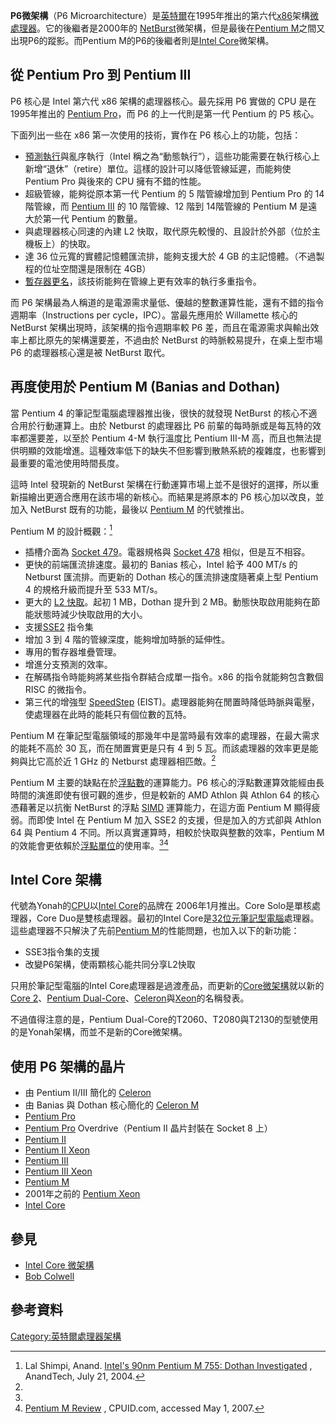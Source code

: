 {{noteTA
|G1=IT;
}}
'''P6微架構'''（P6 Microarchitecture）是[[英特爾|英特爾]]在1995年推出的第六代[[x86|x86]]架構[[微處理器|微處理器]]。它的後繼者是2000年的 [[NetBurst|NetBurst]]微架構，但是最後在[[Pentium_M|Pentium M]]之間又出現P6的蹤影。而Pentium M的P6的後繼者則是[[Intel_Core微處理器架構|Intel Core]]微架構。

== 從 Pentium Pro 到 Pentium III ==
P6 核心是 Intel 第六代 x86 架構的處理器核心。最先採用 P6 實做的 CPU 是在 1995年推出的 [[Pentium_Pro|Pentium Pro]]，而 P6 的上一代則是第一代 Pentium 的 P5 核心。

下面列出一些在 x86 第一次使用的技術，實作在 P6 核心上的功能，包括：

*[[預測執行|預測執行]]與亂序執行（Intel 稱之為“動態執行”），這些功能需要在執行核心上新增“退休”（retire）單位。這樣的設計可以降低管線延遲，而能夠使 Pentium Pro 與後來的 CPU 擁有不錯的性能。
*超級管線，能夠從原本第一代 Pentium 的 5 階管線增加到 Pentium Pro 的 14 階管線，而 [[Pentium_III|Pentium III]] 的 10 階管線、12 階到 14階管線的 Pentium M 是遠大於第一代 Pentium 的數量。
*與處理器核心同速的內建 L2 快取，取代原先較慢的、且設計於外部（位於主機板上）的快取。
*達 36 位元寬的實體記憶體匯流排，能夠支援大於 4 GB 的主記憶體。（不過製程的位址空間還是限制在 4GB）
*[[寄存器重命名|暫存器更名]]，該技術能夠在管線上更有效率的執行多重指令。

而 P6 架構最為人稱道的是電源需求量低、優越的整數運算性能，還有不錯的指令週期率（Instructions per cycle，IPC）。當最先應用於 Willamette 核心的 NetBurst 架構出現時，該架構的指令週期率較 P6 差，而且在電源需求與輸出效率上都比原先的架構還要差，不過由於 NetBurst 的時脈較易提升，在桌上型市場 P6 的處理器核心還是被 NetBurst 取代。

== 再度使用於 Pentium M (Banias and Dothan) ==
當 Pentium 4 的筆記型電腦處理器推出後，很快的就發現 NetBurst 的核心不適合用於行動運算上。由於 Netburst 的處理器比 P6 前輩的每時脈或是每瓦特的效率都還要差，以至於 Pentium 4-M 執行溫度比 Pentium III-M 高，而且也無法提供明顯的效能增進。這種效率低下的缺失不但影響到散熱系統的複雜度，也影響到最重要的電池使用時間長度。

這時 Intel 發現新的 NetBurst 架構在行動運算市場上並不是很好的選擇，所以重新描繪出更適合應用在該市場的新核心。而結果是將原本的 P6 核心加以改良，並加入 NetBurst 既有的功能，最後以 [[Pentium_M|Pentium M]] 的代號推出。

Pentium M 的設計概觀：<ref name=DothanAnand>Lal Shimpi, Anand. [http://www.anandtech.com/cpuchipsets/showdoc.aspx?i=2129&p=12 Intel's 90nm Pentium M 755: Dothan Investigated] {{Wayback|url=http://www.anandtech.com/cpuchipsets/showdoc.aspx?i=2129&p=12 |date=20071206080824 }}, AnandTech, July 21, 2004.</ref>
*插槽介面為 [[Socket_479|Socket 479]]。電器規格與 [[Socket_478|Socket 478]] 相似，但是互不相容。
*更快的前端匯流排速度。最初的 Banias 核心，Intel 給予 400 MT/s 的 Netburst 匯流排。而更新的 Dothan 核心的匯流排速度隨著桌上型 Pentium 4 的規格升級而提升至 533 MT/s。
*更大的 [[快取|L2 快取]]。起初 1 MB，Dothan 提升到 2 MB。動態快取啟用能夠在節能狀態時減少快取啟用的大小。
*支援[[SSE2|SSE2]] 指令集
*增加 3 到 4 階的管線深度，能夠增加時脈的延伸性。
*專用的暫存器堆疊管理。
*增進分支預測的效率。
*在解碼指令時能夠將某些指令群結合成單一指令。x86 的指令就能夠包含數個 RISC 的微指令。
*第三代的增強型 [[SpeedStep|SpeedStep]] (EIST)。處理器能夠在閒置時降低時脈與電壓，使處理器在此時的能耗只有個位數的瓦特。

Pentium M 在筆記型電腦領域的那幾年中是當時最有效率的處理器，在最大需求的能耗不高於 30 瓦，而在閒置實更是只有 4 到 5 瓦。而該處理器的效率更是能夠與比它高於近 1 GHz 的 Netburst 處理器相匹敵。<ref name=DothanAnand />

Pentium M 主要的缺點在於[[浮點數|浮點數]]的運算能力。P6 核心的浮點數運算效能經由長時間的演進即使有很可觀的進步，但是較新的 AMD Athlon 與 Athlon 64 的核心憑藉著足以抗衡 NetBurst 的浮點 [[SIMD|SIMD]] 運算能力，在這方面 Pentium M 顯得疲弱。而即使 Intel 在 Pentium M 加入 SSE2 的支援，但是加入的方式卻與 Athlon 64 與 Pentium 4 不同。所以真實運算時，相較於快取與整數的效率，Pentium M 的效能會更依賴於[[浮點單位|浮點單位]]的使用率。<ref name=DothanAnand /><ref>[http://www.cpuid.com/reviews/PentiumM/index.php Pentium M Review] {{Wayback|url=http://www.cpuid.com/reviews/PentiumM/index.php |date=20071012211421 }}, CPUID.com, accessed May 1, 2007.</ref>

== Intel Core 架構 ==
代號為Yonah的[[CPU|CPU]]以[[Intel_Core|Intel Core]]的品牌在 2006年1月推出。Core Solo是單核處理器，Core Duo是雙核處理器。最初的Intel Core是[[32位元|32位元]][[筆記型電腦|筆記型電腦]]處理器。這些處理器不只解決了先前[[Pentium_M|Pentium M]]的性能問題，也加入以下的新功能：
*SSE3指令集的支援
*改變P6架構，使兩顆核心能共同分享L2快取

只用於筆記型電腦的Intel Core處理器是過渡產品，而更新的[[Core微架構|Core微架構]]就以新的[[Core_2|Core 2]]、[[Pentium_Dual-Core|Pentium Dual-Core]]、[[Celeron|Celeron]]與[[Xeon|Xeon]]的名稱發表。

不過值得注意的是，Pentium Dual-Core的T2060、T2080與T2130的型號使用的是Yonah架構，而並不是新的Core微架構。

== 使用 P6 架構的晶片 ==
*由 Pentium II/III 簡化的 [[Celeron|Celeron]]
*由 Banias 與 Dothan 核心簡化的 [[Celeron_M|Celeron M]]
*[[Pentium_Pro|Pentium Pro]]
*[[Pentium_Pro|Pentium Pro]] Overdrive（Pentium II 晶片封裝在 Socket 8 上）
*[[Pentium_II|Pentium II]]
*[[Xeon|Pentium II Xeon]]
*[[Pentium_III|Pentium III]]
*[[Xeon|Pentium III Xeon]]
*[[Pentium_M|Pentium M]]
*2001年之前的 [[Xeon|Pentium Xeon]]
*[[Intel_Core|Intel Core]]
<!--*[[Intel_Core_2|Intel Core 2]] - uses the Intel Core Microarchtecture, which is distinct from the Intel Core processor, which was based on P6.  Core Microarhitecture != P6 -->

== 參見 ==
*[[Intel_Core微處理器架構|Intel Core 微架構]]
*[[Bob_Colwell|Bob Colwell]]

== 參考資料 ==
{{reflist}}
{{Intel处理器列表}}
[[Category:英特爾處理器架構|Category:英特爾處理器架構]]